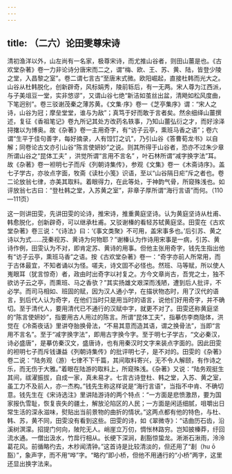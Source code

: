 ```yaml
---
---
---
```

title: （二六）论田雯尊宋诗
---




清初渔洋以外，山左尚有一名家，极尊宋诗，而尤推山谷者，则田山薑是也。《古欢堂杂著》卷一力非论诗分唐宋而二之，谓“梅、欧、王、苏、黄、陆，皆登少陵之堂，入昌黎之室”。卷二谓七言古“至唐末式微。欧阳崛起，直接杜韩而光大之。山谷从杜韩脱化，创新辟奇，风标娟秀，陵前轹后，有一无两。宋人尊为江西派，与子美俎豆一堂，实非悠谬”，又谓山谷七绝“新洁如茧丝出盆，清飏如松风度曲，下笔迥别”。卷三驳谢茂秦之薄苏黄。《文集·序》卷一《芝亭集序》谓：“宋人之诗，山谷为冠；摩垒堂堂，谁与为敌”；真笃于好而敢于言者矣。然余细绎山薑撰述，复征《香祖笔记》卷九所记其处方改药名轶事，乃知山薑弘衍之才，而好涂泽挦撦以为博奥。故《杂著》卷一主用奇字，有“访子云亭，熏班马香之语”；卷六谓“生平于佳句善字，每好摘录，人有饾饤之讥”，乃引山谷《答曹荀龙书》以自解；同卷论古文亦引山谷“陈言使妍妙”之说。则其所得于山谷者，恐亦不过朱少章所谓山谷之“昆体工夫” ，洪觉所谓“言用不言名” ，叶石林所谓“减字换字法”耳。故《杂著》卷一袒明七子而斥《列朝诗集传》，参观《文集》卷一《木斋诗序》。盖七子学古，亦妆点字面，牧斋《读杜小笺》识语，至以“山谷隔日疟”斥之者也。卷二论放翁七律，亦美其取料。着眼得力，在此等处，于神韵气骨，所窥殊浅也。如评放翁七古曰：“登杜韩之堂，入苏黄之室”，非章子厚所谓“海行言语”而何。（110—111页）

这一则讲田雯，先讲田雯的论诗，推宋诗，推重黄庭坚诗。认为黄庭坚诗从杜甫、韩愈脱化，创新辟奇，可以继承杜甫。又驳谢榛的看轻苏轼黄庭坚。田雯在《古欢堂杂著》卷三说：“《诗法》曰：‘《事文类聚》不可用，盖宋事多也。’后引苏、黄之诗以为式……茂秦视苏、黄诗为何物耶？”谢榛认为作诗用宋事是一病，引苏、黄诗作例，田雯认为不对，即肯定苏、黄诗的用事。但他主张用奇字，钱先生指出他有“访子云亭，熏班马香”之语。按《古欢堂杂著》卷一：“奇字亦前人所常用，而于古体最宜，不知者诵以为怪。嗟夫，诗文固不必怪也。然班、马等赋，所以使人嵬眼耳（犹言惊奇）者，政由时出奇字以衬复之。方今文章尚古，吾党之士，独不欲访子云之亭，而熏班、马之香欤？”其实扬雄文艰深而浅陋，遭到后人批评，不必学。而司马相如、班固的赋，因为汉人通小学，在描状物态时，用了汉代的语言，到后代人认为奇字，在他们当时只是用当时的语言，说他们好用奇字，并不确切。至于清代人，要用清代已不通行的汉赋中字，就更不对了。田雯还称黄庭坚的“陈言使妍妙”，指要用古人用过的陈言。所谓“昆体工夫”，指摹仿李商隐体，洪觉在《冷斋夜话》里讲夺胎换骨法，“不易其意而造其语，谓之换骨法”，当即“言用不言名”。至于“减字换字法”，即用古字换今字。至于明七子学古，“文必秦汉，诗必盛唐”，是摹仿秦汉文，盛唐诗，也有用秦汉时文字来装点字面的。因此田雯的袒明七子而斥钱谦益《列朝诗集传》的批评明七子，是不对的。田雯的《杂著》卷二说：“陆务观（游）七律不下千篇，其间取料寄兴，无不令人解颐，有作诗之乐，而无伤于大雅。”着眼在陆游的取料上，所窥殊浅。《杂著》又说：“陆务观挺生其间，祓濯振拔，自成一家，真未易才。七言古诗登杜、韩之堂，入苏、黄之室，虽工力不及前人，亦一杰构。”钱先生称这样说是“海行言语”，当指不中肯、不确切意。钱先生在《宋诗选注》里讲陆游诗的两个特点：“一方面是悲愤激昂，要为国家报仇雪耻，恢复丧失的疆土，解放沦陷区的人民；一方面是闲适细腻，咀嚼出日常生活的深永滋味，熨贴出当前景物的曲折的情状。”这两点都有他的特色，与杜、韩、苏，黄不同，田雯没有看到这些。田雯的诗，如《翠微寺》：“诘曲历石齿，沿溪树溟濛。招提门何向，陂陀无人。峭崖立万仞，惆怅林路穷。岂知披榛莽，纡回流水通。一僧出汲水，竹戽行相从。长绠下深涧，剨豁惊蛰龙。淅淅石湫雨，泠泠葛花风。前循略彴去，木杪闻清钟。”这首诗是比较清淡的，但还用了“剨（hu ō豁）”，象声字，而不用“哗”字。“略彴”即小桥，但他不用通行的“小桥”两字，这里还显出换字法来。